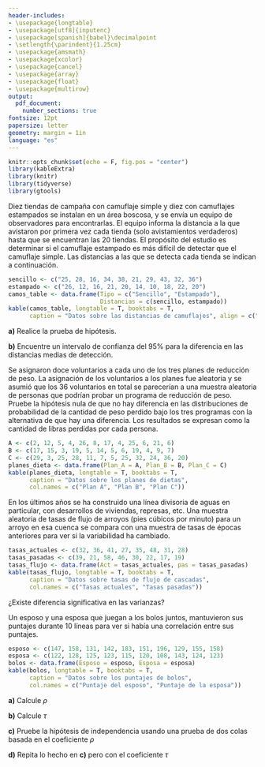 ```yaml
---
header-includes:
- \usepackage{longtable}
- \usepackage[utf8]{inputenc}
- \usepackage[spanish]{babel}\decimalpoint
- \setlength{\parindent}{1.25cm}
- \usepackage{amsmath}
- \usepackage{xcolor}
- \usepackage{cancel}
- \usepackage{array}
- \usepackage{float}
- \usepackage{multirow}
output:
  pdf_document:
    number_sections: true
fontsize: 12pt
papersize: letter
geometry: margin = 1in
language: "es"
---
```


```r
knitr::opts_chunk$set(echo = F, fig.pos = "center")
library(kableExtra)
library(knitr)
library(tidyverse)
library(gtools)
```

\input{PortadaNP}
\thispagestyle{empty}
\tableofcontents

\newpage

\pagestyle{myheadings}
\setcounter{page}{3}

\section{Ejercicio 5.1.6)} 

Diez tiendas de campaña con camuflaje simple y diez con camuflajes estampados 
se instalan en un área boscosa, y se envía un equipo de observadores para 
encontrarlas. El equipo informa la distancia a la que avistaron por primera 
vez cada tienda (solo avistamientos verdaderos) hasta que se encuentran las 20 
tiendas. El propósito del estudio es determinar si el camuflaje estampado es más
difícil de detectar que el camuflaje simple. Las distancias a las que se detecta 
cada tienda se indican a continuación. 

```r
sencillo <- c("25, 28, 16, 34, 38, 21, 29, 43, 32, 36")
estampado <- c("26, 12, 16, 21, 20, 14, 10, 18, 22, 20")
camos_table <- data.frame(Tipo = c("Sencillo", "Estampado"), 
                          Distancias = c(sencillo, estampado))
kable(camos_table, longtable = T, booktabs = T, 
      caption = "Datos sobre las distancias de camuflajes", align = c("c", "c"))
```

**a)** Realice la prueba de hipótesis.

**b)** Encuentre un intervalo de confianza del 95\% para la diferencia en 
las distancias medias de detección.

\section{Ejercicio 5.2.6)}

Se asignaron doce voluntarios a cada uno de los tres planes de reducción de peso. 
La asignación de los voluntarios a los planes fue aleatoria y se asumió que los 
36 voluntarios en total se parecerían a una muestra aleatoria de personas que 
podrían probar un programa de reducción de peso. Pruebe la hipótesis nula de 
que no hay diferencia en las distribuciones de probabilidad de la cantidad de 
peso perdido bajo los tres programas con la alternativa de que hay una 
diferencia. Los resultados se expresan como la cantidad de libras perdidas por 
cada persona.

```r
A <- c(2, 12, 5, 4, 26, 8, 17, 4, 25, 6, 21, 6)
B <- c(17, 15, 3, 19, 5, 14, 5, 6, 19, 4, 9, 7)
C <- c(29, 3, 25, 28, 11, 7, 5, 25, 32, 24, 36, 20)
planes_dieta <- data.frame(Plan_A = A, Plan_B = B, Plan_C = C)
kable(planes_dieta, longtable = T, booktabs = T,
      caption = "Datos sobre los planes de dietas", 
      col.names = c("Plan A", "Plan B", "Plan C"))
```

\section{Ejercicio 5.3.2)}

En los últimos años se ha construido una línea divisoria de aguas en particular, 
con desarrollos de viviendas, represas, etc. Una muestra aleatoria de tasas de 
flujo de arroyos (pies cúbicos por minuto) para un arroyo en esa cuenca se 
compara con una muestra de tasas de épocas anteriores para ver si la 
variabilidad ha cambiado.

```r
tasas_actuales <- c(32, 36, 41, 27, 35, 48, 31, 28)
tasas_pasadas <- c(39, 21, 58, 46, 30, 22, 17, 19)
tasas_flujo <- data.frame(Act = tasas_actuales, pas = tasas_pasadas)
kable(tasas_flujo, longtable = T, booktabs = T,
      caption = "Datos sobre tasas de flujo de cascadas",
      col.names = c("Tasas actuales", "Tasas pasadas"))
```

¿Existe diferencia significativa en las varianzas?

\section{Ejercicio 5.4.1)}

Un esposo y una esposa que juegan a los bolos juntos, mantuvieron sus puntajes 
durante 10 líneas para ver si había una correlación entre sus puntajes.

```r
esposo <- c(147, 158, 131, 142, 183, 151, 196, 129, 155, 158)
esposa <- c(122, 128, 125, 123, 115, 120, 108, 143, 124, 123)
bolos <- data.frame(Esposo = esposo, Esposa = esposa)
kable(bolos, longtable = T, booktabs = T,
      caption = "Datos sobre los puntajes de bolos",
      col.names = c("Puntaje del esposo", "Puntaje de la esposa"))
```

**a)** Calcule $\rho$

**b)** Calcule $\tau$

**c)** Pruebe la hipótesis de independencia usando una prueba de dos colas 
basada en el coeficiente $\rho$

**d)** Repita lo hecho en **c)** pero con el coeficiente $\tau$




